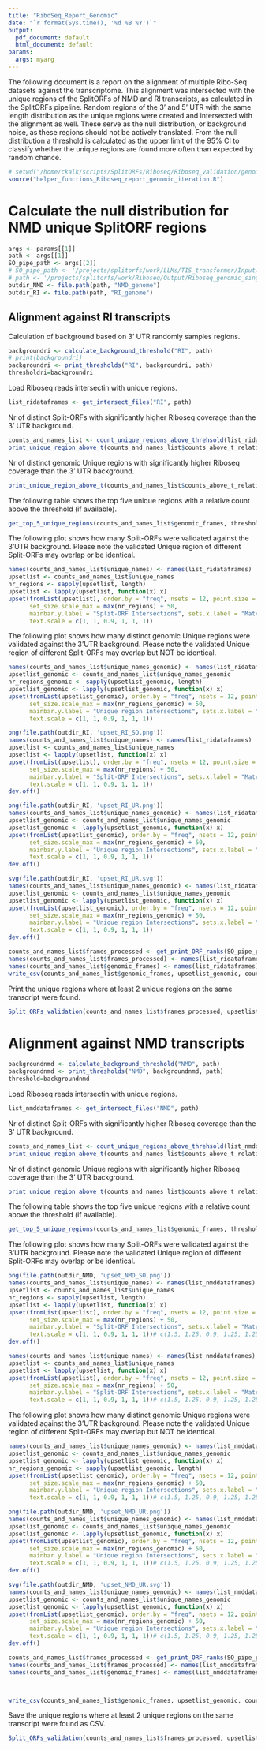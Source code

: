 ```yaml
---
title: "RiboSeq_Report_Genomic"
date: "`r format(Sys.time(), '%d %B %Y')`"
output:
  pdf_document: default
  html_document: default
params:
  args: myarg
---
```

The following document is a report on the alignment of multiple Ribo-Seq datasets against the transcriptome. This alignment was intersected with the unique regions of the SplitORFs of NMD and RI transcripts, as calculated in the SplitORFs pipeline. Random regions of the 3' and 5' UTR with the same length distribution as the unique regions were created and intersected with the alignment as well. These serve as the null distribution, or background noise, as these regions should not be actively translated. From the null distribution a threshold is calculated as the upper limit of the 95% CI to classify whether the unique regions are found more often than expected by random chance.

```r
# setwd("/home/ckalk/scripts/SplitORFs/Riboseq/Riboseq_validation/genomic/resample_random")
source("helper_functions_Riboseq_report_genomic_iteration.R")
```

# Calculate the null distribution for NMD unique SplitORF regions

```r
args <- params[[1]]
path <- args[[1]]
SO_pipe_path <- args[[2]]
# SO_pipe_path <- '/projects/splitorfs/work/LLMs/TIS_transformer/Input/SO_pipeline_results'
# path <- '/projects/splitorfs/work/Riboseq/Output/Riboseq_genomic_single_samples/resample'
outdir_NMD <- file.path(path, "NMD_genome")
outdir_RI <- file.path(path, "RI_genome")
```




## Alignment against RI transcripts
Calculation of background based on 3' UTR randomly samples regions.
```r

backgroundri <- calculate_background_threshold("RI", path)
# print(backgroundri)
backgroundri <- print_thresholds("RI", backgroundri, path)
thresholdri=backgroundri
```

Load Riboseq reads intersectin with unique regions.
```r
list_ridataframes <- get_intersect_files("RI", path)
```

Nr of distinct Split-ORFs with significantly higher Riboseq coverage than the 3' UTR background.
```r
counts_and_names_list <- count_unique_regions_above_threhsold(list_ridataframes, thresholdri)
print_unique_region_above_t(counts_and_names_list$counts_above_t_relative_length, list_ridataframes)
```

Nr of distinct genomic Unique regions with significantly higher Riboseq coverage than the 3' UTR background.
```r
print_unique_region_above_t(counts_and_names_list$counts_above_t_relative_length_genomic, list_ridataframes)
```



The following table shows the top five unique regions with a relative count above the threshold (if available).
```r
get_top_5_unique_regions(counts_and_names_list$genomic_frames, thresholdri)
```




The following plot shows how many Split-ORFs were validated against the 3'UTR background.
Please note the validated Unique region of different Split-ORFs may overlap or be identical.

```r
names(counts_and_names_list$unique_names) <- names(list_ridataframes)
upsetlist <- counts_and_names_list$unique_names
nr_regions <- sapply(upsetlist, length)
upsetlist <- lapply(upsetlist, function(x) x)
upset(fromList(upsetlist), order.by = "freq", nsets = 12, point.size = 2.25, line.size = 1.5, set_size.show = TRUE,
      set_size.scale_max = max(nr_regions) + 50, 
      mainbar.y.label = "Split-ORF Intersections", sets.x.label = "Matching Split-ORFs per dataset",
      text.scale = c(1, 1, 0.9, 1, 1, 1))
```

The following plot shows how many distinct genomic Unique regions were validated against the 3'UTR background.
Please note the validated Unique region of different Split-ORFs may overlap but NOT be identical.
```r
names(counts_and_names_list$unique_names_genomic) <- names(list_ridataframes)
upsetlist_genomic <- counts_and_names_list$unique_names_genomic
nr_regions_genomic <- sapply(upsetlist_genomic, length)
upsetlist_genomic <- lapply(upsetlist_genomic, function(x) x)
upset(fromList(upsetlist_genomic), order.by = "freq", nsets = 12, point.size = 2.25, line.size = 1.5, set_size.show = TRUE,
      set_size.scale_max = max(nr_regions_genomic) + 50, 
      mainbar.y.label = "Unique region Intersections", sets.x.label = "Matching unique regions per dataset",
      text.scale = c(1, 1, 0.9, 1, 1, 1))
```

```r
png(file.path(outdir_RI, 'upset_RI_SO.png'))
names(counts_and_names_list$unique_names) <- names(list_ridataframes)
upsetlist <- counts_and_names_list$unique_names
upsetlist <- lapply(upsetlist, function(x) x)
upset(fromList(upsetlist), order.by = "freq", nsets = 12, point.size = 2.25, line.size = 1.5, set_size.show = TRUE,
      set_size.scale_max = max(nr_regions) + 50, 
      mainbar.y.label = "Split-ORF Intersections", sets.x.label = "Matching Split-ORFs per dataset",
      text.scale = c(1, 1, 0.9, 1, 1, 1))
dev.off()
```


```r
png(file.path(outdir_RI, 'upset_RI_UR.png'))
names(counts_and_names_list$unique_names_genomic) <- names(list_ridataframes)
upsetlist_genomic <- counts_and_names_list$unique_names_genomic
upsetlist_genomic <- lapply(upsetlist_genomic, function(x) x)
upset(fromList(upsetlist_genomic), order.by = "freq", nsets = 12, point.size = 2.25, line.size = 1.5, set_size.show = TRUE,
      set_size.scale_max = max(nr_regions_genomic) + 50, 
      mainbar.y.label = "Unique region Intersections", sets.x.label = "Matching unique regions per dataset",
      text.scale = c(1, 1, 0.9, 1, 1, 1))
dev.off()
```

```r
svg(file.path(outdir_RI, 'upset_RI_UR.svg'))
names(counts_and_names_list$unique_names_genomic) <- names(list_ridataframes)
upsetlist_genomic <- counts_and_names_list$unique_names_genomic
upsetlist_genomic <- lapply(upsetlist_genomic, function(x) x)
upset(fromList(upsetlist_genomic), order.by = "freq", nsets = 12, point.size = 2.25, line.size = 1.5, set_size.show = TRUE,
      set_size.scale_max = max(nr_regions_genomic) + 50, 
      mainbar.y.label = "Unique region Intersections", sets.x.label = "Matching unique regions per dataset",
      text.scale = c(1, 1, 0.9, 1, 1, 1))
dev.off()
```


```r
counts_and_names_list$frames_processed <- get_print_ORF_ranks(SO_pipe_path, counts_and_names_list$frames_processed, 'RI')
names(counts_and_names_list$frames_processed) <- names(list_ridataframes)
names(counts_and_names_list$genomic_frames) <- names(list_ridataframes)
write_csv(counts_and_names_list$genomic_frames, upsetlist_genomic, counts_and_names_list$frames_processed, upsetlist, outdir_RI)
```


Print the unique regions where at least 2 unique regions on the same transcript were found.
```r
Split_ORFs_validation(counts_and_names_list$frames_processed, upsetlist, outdir_RI)
```



# Alignment against NMD transcripts

```r

backgroundnmd <- calculate_background_threshold("NMD", path)
backgroundnmd <- print_thresholds("NMD", backgroundnmd, path)
threshold=backgroundnmd
```

Load Riboseq reads intersectin with unique regions.
```r
list_nmddataframes <- get_intersect_files("NMD", path)
```

Nr of distinct Split-ORFs with significantly higher Riboseq coverage than the 3' UTR background.
```r
counts_and_names_list <- count_unique_regions_above_threhsold(list_nmddataframes, threshold)
print_unique_region_above_t(counts_and_names_list$counts_above_t_relative_length, list_nmddataframes)
```

Nr of distinct genomic Unique regions with significantly higher Riboseq coverage than the 3' UTR background.
```r
print_unique_region_above_t(counts_and_names_list$counts_above_t_relative_length_genomic, list_nmddataframes)
```



The following table shows the top five unique regions with a relative count above the threshold (if available).
```r
get_top_5_unique_regions(counts_and_names_list$genomic_frames, threshold)
```


The following plot shows how many Split-ORFs were validated against the 3'UTR background.
Please note the validated Unique region of different Split-ORFs may overlap or be identical.
```r
png(file.path(outdir_NMD, 'upset_NMD_SO.png'))
names(counts_and_names_list$unique_names) <- names(list_nmddataframes)
upsetlist <- counts_and_names_list$unique_names
nr_regions <- sapply(upsetlist, length)
upsetlist <- lapply(upsetlist, function(x) x)
upset(fromList(upsetlist), order.by = "freq", nsets = 12, point.size = 2.25, line.size = 1.5, set_size.show = TRUE,
      set_size.scale_max = max(nr_regions) + 50, 
      mainbar.y.label = "Split-ORF Intersections", sets.x.label = "Matching Split-ORFs per dataset",
      text.scale = c(1, 1, 0.9, 1, 1, 1))# c(1.5, 1.25, 0.9, 1.25, 1.25, 1.5)
dev.off()
```

```r
names(counts_and_names_list$unique_names) <- names(list_nmddataframes)
upsetlist <- counts_and_names_list$unique_names
upsetlist <- lapply(upsetlist, function(x) x)
upset(fromList(upsetlist), order.by = "freq", nsets = 12, point.size = 2.25, line.size = 1.5, set_size.show = TRUE,
      set_size.scale_max = max(nr_regions) + 50,
      mainbar.y.label = "Split-ORF Intersections", sets.x.label = "Matching Split-ORFs per dataset",
      text.scale = c(1, 1, 0.9, 1, 1, 1))# c(1.5, 1.25, 0.9, 1.25, 1.25, 1.5)
```


The following plot shows how many distinct genomic Unique regions were validated against the 3'UTR background.
Please note the validated Unique region of different Split-ORFs may overlap but NOT be identical.
```r
names(counts_and_names_list$unique_names_genomic) <- names(list_nmddataframes)
upsetlist_genomic <- counts_and_names_list$unique_names_genomic
upsetlist_genomic <- lapply(upsetlist_genomic, function(x) x)
nr_regions_genomic <- sapply(upsetlist_genomic, length)
upset(fromList(upsetlist_genomic), order.by = "freq", nsets = 12, point.size = 2.25, line.size = 1.5, set_size.show = TRUE,
      set_size.scale_max = max(nr_regions_genomic) + 50, 
      mainbar.y.label = "Unique region Intersections", sets.x.label = "Matching Split-ORFs per dataset",
      text.scale = c(1, 1, 0.9, 1, 1, 1))# c(1.5, 1.25, 0.9, 1.25, 1.25, 1.5)
```


```r
png(file.path(outdir_NMD, 'upset_NMD_UR.png'))
names(counts_and_names_list$unique_names_genomic) <- names(list_nmddataframes)
upsetlist_genomic <- counts_and_names_list$unique_names_genomic
upsetlist_genomic <- lapply(upsetlist_genomic, function(x) x)
upset(fromList(upsetlist_genomic), order.by = "freq", nsets = 12, point.size = 2.25, line.size = 1.5, set_size.show = TRUE,
      set_size.scale_max = max(nr_regions_genomic) + 50, 
      mainbar.y.label = "Unique region Intersections", sets.x.label = "Matching Split-ORFs per dataset",
      text.scale = c(1, 1, 0.9, 1, 1, 1))# c(1.5, 1.25, 0.9, 1.25, 1.25, 1.5)
dev.off()
```


```r
svg(file.path(outdir_NMD, 'upset_NMD_UR.svg'))
names(counts_and_names_list$unique_names_genomic) <- names(list_nmddataframes)
upsetlist_genomic <- counts_and_names_list$unique_names_genomic
upsetlist_genomic <- lapply(upsetlist_genomic, function(x) x)
upset(fromList(upsetlist_genomic), order.by = "freq", nsets = 12, point.size = 2.25, line.size = 1.5, set_size.show = TRUE,
      set_size.scale_max = max(nr_regions_genomic) + 50, 
      mainbar.y.label = "Unique region Intersections", sets.x.label = "Matching Split-ORFs per dataset",
      text.scale = c(1, 1, 0.9, 1, 1, 1))# c(1.5, 1.25, 0.9, 1.25, 1.25, 1.5)
dev.off()
```


```r
counts_and_names_list$frames_processed <- get_print_ORF_ranks(SO_pipe_path, counts_and_names_list$frames_processed, 'NMD')
names(counts_and_names_list$frames_processed) <- names(list_nmddataframes)
names(counts_and_names_list$genomic_frames) <- names(list_nmddataframes)



write_csv(counts_and_names_list$genomic_frames, upsetlist_genomic, counts_and_names_list$frames_processed, upsetlist, outdir_NMD)
```


Save the unique regions where at least 2 unique regions on the same transcript were found as CSV.
```r
Split_ORFs_validation(counts_and_names_list$frames_processed, upsetlist, outdir_NMD)
```


